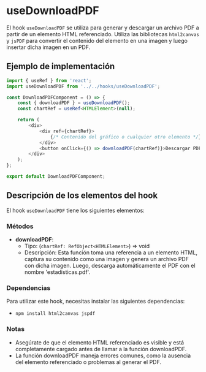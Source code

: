 
<Meta title="BusinessLogic/Hooks/useDownloadPDF" />

# useDownloadPDF

El hook `useDownloadPDF` se utiliza para generar y descargar un archivo PDF a partir de un elemento HTML referenciado. Utiliza las bibliotecas `html2canvas` y `jsPDF` para convertir el contenido del elemento en una imagen y luego insertar dicha imagen en un PDF.

## Ejemplo de implementación

```typescript
import { useRef } from 'react';
import useDownloadPDF from '../../hooks/useDownloadPDF';

const DownloadPDFComponent = () => {
    const { downloadPDF } = useDownloadPDF();
    const chartRef = useRef<HTMLElement>(null);

    return (
        <div>
            <div ref={chartRef}>
                {/* Contenido del gráfico o cualquier otro elemento */}
            </div>
            <button onClick={() => downloadPDF(chartRef)}>Descargar PDF</button>
        </div>
    );
};

export default DownloadPDFComponent;

```

## Descripción de los elementos del hook

El hook `useDownloadPDF` tiene los siguientes elementos:

### Métodos

- **downloadPDF**:
    - Tipo: (`chartRef: RefObject<HTMLElement>`) => void
    - Descripción: Esta función toma una referencia a un elemento HTML, captura su contenido como una imagen y genera un archivo PDF con dicha imagen. Luego, descarga automáticamente el PDF con el nombre 'estadisticas.pdf'.

### Dependencias

Para utilizar este hook, necesitas instalar las siguientes dependencias:
- `npm install html2canvas jspdf`

### Notas
- Asegúrate de que el elemento HTML referenciado es visible y está completamente cargado antes de llamar a la función downloadPDF.
- La función downloadPDF maneja errores comunes, como la ausencia del elemento referenciado o problemas al generar el PDF.